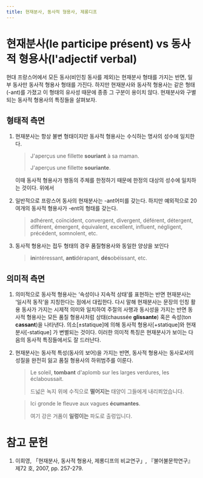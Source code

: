 ```yaml
---
title: 현재분사, 동사적 형용사, 제롱디프
---
```


# 현재분사(le participe présent) vs 동사적 형용사(l'adjectif verbal)

현대 프랑스어에서 모든 동사(비인칭 동사를 제외)는 현재분사 형태를 가지는 반면, 일부 동사만 동사적 형용사 형태를 가진다. 하지만 현재분사와 동사적 형용사는 같은 형태(-ant)를 가졌고 이 형태의 유사성 때문에 종종 그 구분이 용이치 않다. 현재분사와 구별되는 동사적 형용사의 특징들을 살펴보자.

## 형태적 측면

1. 현재분사는 항상 불변 형태이지만 동사적 형용사는 수식하는 명사의 성수에 일치한다.

    > J'aperçus une fillette **souriant** à sa maman.
    >
    > J'aperçus une fillette **souriante**.

    이때 동사적 형용사가 행동의 주체를 한정하기 때문에 한정의 대상의 성수에 일치하는 것이다. 위에서 

2. 일반적으로 프랑스어 동사의 현재분사는 -ant어미를 갖는다. 하지만 예외적으로 20여개의 동사적 형용사가 -ent의 형태를 갖는다.

    > adhérent, coïncident, convergent, divergent, déférent, détergent, différent, émergent, équivalent, excellent, influent, négligent, précédent, somnolent, etc.

3. 동사적 형용사는 접두 형태의 경우 품질형용사와 동일한 양상을 보인다

    > **in**intéressant, **anti**dérapant, **dés**obéissant, etc.


## 의미적 측면

1. 의미적으로 동사적 형용사는 ‘속성이나 지속적 상태’를 표현하는 반면 현재분사는 ‘일시적 동작’을 지칭한다는 점에서 대립한다. 다시 말해 현재분사는 문장의 인칭 활용 동사가 가지는 시제적 의미와 일치하여 주절의 사행과 동시성을 가지는 반면 동사적 형용사는 모든 품질 형용사처럼 상태(chaussée **glissante**) 혹은 속성(ton **cassant**)을 나타낸다. 의소[±statique]에 의해 동사적 형용사[+statique]와 현재분사[-statique] 가 변별되는 것이다. 이러한 의미적 특징은 현재분사가 보이는 다음의 동사적 특징들에서도 잘 드러난다.

2. 현재분사는 동사적 특성(동사의 보어)을 가지는 반면, 동사적 형용사는 동사로서의 성질을 완전히 잃고 품질 형용사의 하위범주를 이룬다.

    > Le soleil, **tombant** d'aplomb sur les larges verdures, les éclaboussait.
    >
    > 드넓은 녹지 위에 수직으로 **떨어지는** 태양이 그들에게 내리쬐었습니다.

    > Ici gronde le fleuve aux vagues **écumantes**.
    >
    > 여기 강은 거품이 **일렁이는** 파도로 출렁입니다.






# 참고 문헌

1. 이희영, 「현재분사, 동사적 형용사, 제롱디프의 비교연구」, 『불어불문학연구』 제72 호, 2007, pp. 257-279.
